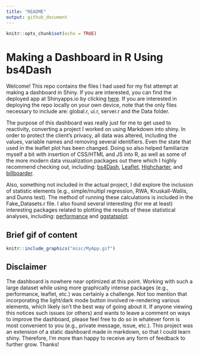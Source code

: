 ```yaml
---
title: "README"
output: github_document
---
```


```r
knitr::opts_chunk$set(echo = TRUE)
```

# Making a Dashboard in R Using bs4Dash

Welcome! This repo contains the files I had used for my fist attempt at making a dashboard in Shiny. If you are interested, you can find the deployed app at Shinyapps.io by clicking [here](https://patrickgreen93.shinyapps.io/MyApp/). If you are interested in deploying the repo locally on your own device, note that the only files necessary to include are: global.r, ui.r, server.r and the Data folder.

The purpose of this dashboard was really just for me to get used to reactivity, converting a project I worked on using Markdown into shiny. In order to protect the client's privacy, all data was altered, including the values, variable names and removing several identifiers. Even the state that used in the leaflet plot has been changed. Doing so also helped familiarize myself a bit with insertion of CSS/HTML and JS into R, as well as some of the more modern data visualization packages out there which I highly recommend checking out, including: [bs4Dash](https://github.com/RinteRface/bs4Dash), [Leaflet](https://github.com/rstudio/leaflet), [Highcharter](https://github.com/jbkunst/highcharter), and [billboarder](https://github.com/dreamRs/billboarder). 

Also, something not included in the actual project, I did explore the inclusion of statistic elements (e.g., simple/multipl regression, RWA, Kruskall-Wallis, and Dunns test). The method of running these calculations is included in the Fake_Datasets.r file. I also found several interesting (for me at least) interesting packages related to plotting the results of these statistical analyses, including: [performance](https://github.com/easystats/performance) and [ggstatsplot](https://github.com/IndrajeetPatil/ggstatsplot).


## Brief gif of content

```r
knitr::include_graphics("misc/MyApp.gif")
```

## Disclaimer

The dashboard is nowhere near optimized at this point. Working with such a large dataset while using more graphically intense packages (e.g., performance, leaflet, etc.) was certainly a challenge. Not too mention that incorporating the light/dark mode button involved re-rendering various elements, which likely isn't the best way of going about it. If anyone viewing this notices such issues (or others) and wants to leave a comment on ways to improve the dashboard, please feel free to do so in whatever form is most convenient to you (e.g., private message, issue, etc.). This project was an extension of a static dashboard made in markdown, so that I could learn shiny. Therefore, I'm more than happy to receive any form of feedback to further grow. Thanks!


